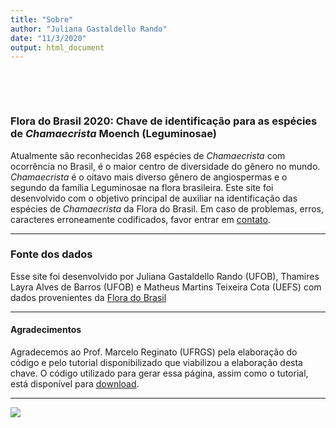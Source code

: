 ```yaml
---
title: "Sobre"
author: "Juliana Gastaldello Rando"
date: "11/3/2020"
output: html_document
---
```

\

\

### Flora do Brasil 2020: Chave de identificação para as espécies de *Chamaecrista* Moench (Leguminosae)

Atualmente são reconhecidas 268 espécies de *Chamaecrista* com ocorrência no Brasil, é o maior centro de diversidade do gênero no mundo. *Chamaecrista* é o oitavo mais diverso gênero de angiospermas e o segundo da família Leguminosae na flora brasileira. Este site foi desenvolvido com o objetivo principal de auxiliar na identificação das espécies de *Chamaecrista* da Flora do Brasil. Em caso de problemas, erros, caracteres erroneamente codificados, favor entrar em [contato](mailto:ju.gastaldello.rando@gmail.com).

***

### Fonte dos dados

Esse site foi desenvolvido por Juliana Gastaldello Rando (UFOB), Thamires Layra Alves de Barros (UFOB) e Matheus Martins Teixeira Cota (UEFS) com dados provenientes da [Flora do Brasil](http://floradobrasil.jbrj.gov.br/)

***

#### Agradecimentos

Agradecemos ao Prof. Marcelo Reginato (UFRGS) pela elaboração do código e pelo tutorial disponibilizado que viabilizou a elaboração desta chave. O código utilizado para gerar essa página, assim como o tutorial, está disponível para [download](https://github.com/mreginato/Chave_familias_BR).

***
![](Autores_leg.jpg)





